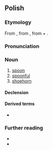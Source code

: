 {{also|łyżką}}
==Polish==
{{wp|lang=pl}}

===Etymology===
From {{inh|pl|zlw-opl|łyżka}}, from {{inh|pl|sla-pro|*lyžьka}}, from {{m|sla-pro|*lyga}} + {{m|sla-pro|*-ьka}}.

===Pronunciation===
{{pl-p|a=pl-łyżka.ogg}}

===Noun===
{{pl-noun|f|dim=łyżeczka|aug=łycha}}

# [[spoon]]
# [[spoonful]]
# [[shoehorn]]

====Declension====
{{pl-decl-noun-f}}

====Derived terms====
* {{l|pl|łyżka do butów}}

===Further reading===
* {{R:pl:WSJP}}
* {{R:PWN}}

{{C|pl|Cutlery}}